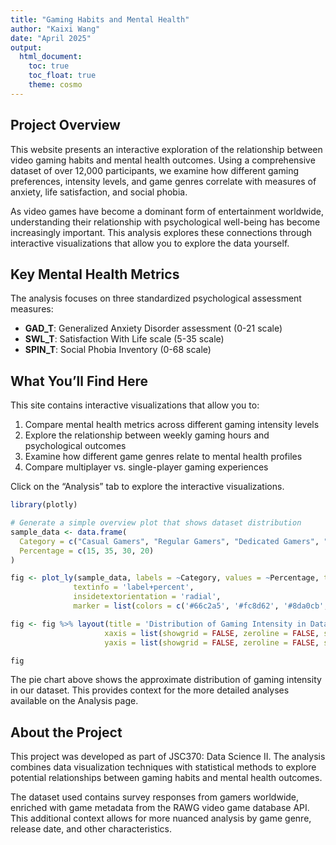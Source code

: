 ```yaml
---
title: "Gaming Habits and Mental Health"
author: "Kaixi Wang"
date: "April 2025"
output: 
  html_document:
    toc: true
    toc_float: true
    theme: cosmo
---
```


## Project Overview

This website presents an interactive exploration of the relationship between video gaming habits and mental health outcomes. Using a comprehensive dataset of over 12,000 participants, we examine how different gaming preferences, intensity levels, and game genres correlate with measures of anxiety, life satisfaction, and social phobia.

As video games have become a dominant form of entertainment worldwide, understanding their relationship with psychological well-being has become increasingly important. This analysis explores these connections through interactive visualizations that allow you to explore the data yourself.

## Key Mental Health Metrics

The analysis focuses on three standardized psychological assessment measures:

- **GAD_T**: Generalized Anxiety Disorder assessment (0-21 scale)
- **SWL_T**: Satisfaction With Life scale (5-35 scale)
- **SPIN_T**: Social Phobia Inventory (0-68 scale)

## What You'll Find Here

This site contains interactive visualizations that allow you to:

1. Compare mental health metrics across different gaming intensity levels
2. Explore the relationship between weekly gaming hours and psychological outcomes
3. Examine how different game genres relate to mental health profiles
4. Compare multiplayer vs. single-player gaming experiences

Click on the "Analysis" tab to explore the interactive visualizations.

```r
library(plotly)

# Generate a simple overview plot that shows dataset distribution
sample_data <- data.frame(
  Category = c("Casual Gamers", "Regular Gamers", "Dedicated Gamers", "Hardcore Gamers"),
  Percentage = c(15, 35, 30, 20)
)

fig <- plot_ly(sample_data, labels = ~Category, values = ~Percentage, type = 'pie',
              textinfo = 'label+percent',
              insidetextorientation = 'radial',
              marker = list(colors = c('#66c2a5', '#fc8d62', '#8da0cb', '#e78ac3')))

fig <- fig %>% layout(title = 'Distribution of Gaming Intensity in Dataset',
                     xaxis = list(showgrid = FALSE, zeroline = FALSE, showticklabels = FALSE),
                     yaxis = list(showgrid = FALSE, zeroline = FALSE, showticklabels = FALSE))

fig
```

The pie chart above shows the approximate distribution of gaming intensity in our dataset. This provides context for the more detailed analyses available on the Analysis page.

## About the Project

This project was developed as part of JSC370: Data Science II. The analysis combines data visualization techniques with statistical methods to explore potential relationships between gaming habits and mental health outcomes.

The dataset used contains survey responses from gamers worldwide, enriched with game metadata from the RAWG video game database API. This additional context allows for more nuanced analysis by game genre, release date, and other characteristics.